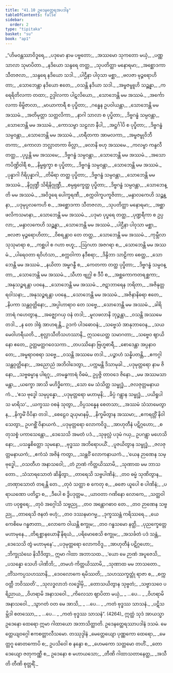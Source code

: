 ```yaml
---
title: "41.10 ဥဒေနတ္ထေရအပဒါန"
tableOfContents: false
sidebar:
  order: 2
type: "tipitaka"
basket: "su"
book: "ap1"
---
```



<DynamicBreadcrumb />

<Division number="330" book="ap1">

<Paragraph number="5194" type="verses" book="ap1">
_“ဟိမဝန္တဿာဝိဒူရေ,_  
_ပဒုမော နာမ ပဗ္ဗတော;_  
_အဿမော သုကတော မယှံ,_  
_ပဏ္ဏသာလာ သုမာပိတာ._  

</Paragraph>

</Division>
<Division number="331" book="ap1">

<Paragraph number="5195" type="verses" book="ap1">
_နဒိယော သန္ဒရေ တတ္ထ,_  
_သုပတိတ္ထာ မနောရမာ;_  
_အစ္ဆောဒကာ သီတဇလာ,_  
_သန္ဒရေ နဒိယော သဒါ._  

</Paragraph>

</Division>
<Division number="332" book="ap1">

<Paragraph number="5196" type="verses" book="ap1">
_ပါဌီနာ ပါဝုသာ မစ္ဆာ,_  
_ဗလဇာ မုဉ္ဇရောဟိတာ;_  
_သောဘေန္တာ နဒိယော ဧတေ,_  
_ဝသန္တိ နဒိယာ သဒါ._  

</Paragraph>

</Division>
<Division number="333" book="ap1">

<Paragraph number="5197" type="verses" book="ap1">
_အမ္ဗဇမ္ဗူဟိ သဉ္ဆန္နာ,_  
_ကရေရိတိလကာ တထာ;_  
ဥဒ္ဒါလကာ ပါဋလိယော,_  
_သောဘေန္တိ မမ အဿမံ._  

</Paragraph>

</Division>
<Division number="334" book="ap1">

<Paragraph number="5198" type="verses" book="ap1">
_အင်္ကောလကာ ဗိမ္ဗိဇာလာ,_  
_မာယာကာရီ စ ပုပ္ဖိတာ;_  
_ဂန္ဓေန ဥပဝါယန္တာ,_  
_သောဘေန္တိ မမ အဿမံ._  

</Paragraph>

</Division>
<Division number="335" book="ap1">

<Paragraph number="5199" type="verses" book="ap1">
_အတိမုတ္တာ သတ္တလိကာ,_  
_နာဂါ သာလာ စ ပုပ္ဖိတာ;_  
_ဒိဗ္ဗဂန္ဓံ သမ္ပဝန္တာ,_  
_သောဘေန္တိ မမ အဿမံ._  

</Paragraph>

</Division>
<Division number="336" book="ap1">

<Paragraph number="5200" type="verses" book="ap1">
_ကောသမ္ဗာ သဠလာ နီပါ,_  
_အဋ္ဌင်္ဂါပိ စ ပုပ္ဖိတာ;_  
_ဒိဗ္ဗဂန္ဓံ သမ္ပဝန္တာ,_  
_သောဘေန္တိ မမ အဿမံ._  

</Paragraph>

</Division>
<Division number="337" book="ap1">

<Paragraph number="5201" type="verses" book="ap1">
_ဟရီတကာ အာမလကာ,_  
_အမ္ဗဇမ္ဗုဝိဘီတကာ;_  
_ကောလာ ဘလ္လာတကာ ဗိလ္လာ,_  
_ဖလာနိ ဗဟု အဿမေ._  

</Paragraph>

</Division>
<Division number="338" book="ap1">

<Paragraph number="5202" type="verses" book="ap1">
_ကလမ္ဗာ ကန္ဒလီ တတ္ထ,_  
_ပုပ္ဖန္တိ မမ အဿမေ;_  
_ဒိဗ္ဗဂန္ဓံ သမ္ပဝန္တာ,_  
_သောဘေန္တိ မမ အဿမံ._  

</Paragraph>

</Division>
<Division number="339" book="ap1">

<Paragraph number="5203" type="verses" book="ap1">
_အသောကပိဏ္ဍိဝါရီ စ,_  
_နိမ္ဗရုက္ခာ စ ပုပ္ဖိတာ;_  
_ဒိဗ္ဗဂန္ဓံ သမ္ပဝန္တာ,_  
_သောဘေန္တိ မမ အဿမံ._  

</Paragraph>

</Division>
<Division number="340" book="ap1">

<Paragraph number="5204" type="verses" book="ap1">
_ပုန္နာဂါ ဂိရိပုန္နာဂါ,_  
_တိမိရာ တတ္ထ ပုပ္ဖိတာ;_  
_ဒိဗ္ဗဂန္ဓံ သမ္ပဝန္တာ,_  
_သောဘေန္တိ မမ အဿမံ._  

</Paragraph>

</Division>
<Division number="341" book="ap1">

<Paragraph number="5205" type="verses" book="ap1">
_နိဂ္ဂုဏ္ဍီ သိရိနိဂ္ဂုဏ္ဍီ,_  
_စမ္ပရုက္ခေတ္ထ ပုပ္ဖိတာ;_  
_ဒိဗ္ဗဂန္ဓံ သမ္ပဝန္တာ,_  
_သောဘေန္တိ မမ အဿမံ._  

</Paragraph>

</Division>
<Division number="342" book="ap1">

<Paragraph number="5206" type="verses" book="ap1">
_အဝိဒူရေ ပေါက္ခရဏီ,_  
_စက္ကဝါကူပကူဇိတာ;_  
_မန္ဒာလကေဟိ သဉ္ဆန္နာ,_  
_ပဒုမုပ္ပလကေဟိ စ._  

</Paragraph>

</Division>
<Division number="343" book="ap1">

<Paragraph number="5207" type="verses" book="ap1">
_အစ္ဆောဒကာ သီတဇလာ,_  
_သုပတိတ္ထာ မနောရမာ;_  
_အစ္ဆာ ဖလိကသမာနာ,_  
_သောဘေန္တိ မမ အဿမံ._  

</Paragraph>

</Division>
<Division number="344" book="ap1">

<Paragraph number="5208" type="verses" book="ap1">
_ပဒုမာ ပုပ္ဖရေ တတ္ထ,_  
_ပုဏ္ဍရီကာ စ ဥပ္ပလာ;_  
_မန္ဒာလကေဟိ သဉ္ဆန္နာ,_  
_သောဘေန္တိ မမ အဿမံ._  

</Paragraph>

</Division>
<Division number="345" book="ap1">

<Paragraph number="5209" type="verses" book="ap1">
_ပါဌီနာ ပါဝုသာ မစ္ဆာ,_  
_ဗလဇာ မုဉ္ဇရောဟိတာ;_  
_ဝိစရန္တာဝ တေ တတ္ထ,_  
_သောဘေန္တိ မမ အဿမံ._  

</Paragraph>

</Division>
<Division number="346" book="ap1">

<Paragraph number="5210" type="verses" book="ap1">
_ကုမ္ဘီလာ သုသုမာရာ စ,_  
_ကစ္ဆပါ စ ဂဟာ ဗဟူ;_  
_ဩဂဟာ အဇဂရာ စ,_  
_သောဘေန္တိ မမ အဿမံ._  

</Paragraph>

</Division>
<Division number="347" book="ap1">

<Paragraph number="5211" type="verses" book="ap1">
_ပါရေဝတာ ရဝိဟံသာ,_  
_စက္ကဝါကာ နဒီစရာ;_  
_ဒိန္ဒိဘာ သာဠိကာ စေတ္ထ,_  
_သောဘေန္တိ မမ အဿမံ._  

</Paragraph>

</Division>
<Division number="348" book="ap1">

<Paragraph number="5212" type="verses" book="ap1">
_နယိတာ အမ္ဗဂန္ဓီ စ,_  
_ကေတကာ တတ္ထ ပုပ္ဖိတာ;_  
_ဒိဗ္ဗဂန္ဓံ သမ္ပဝန္တာ,_  
_သောဘေန္တိ မမ အဿမံ._  

</Paragraph>

</Division>
<Division number="349" book="ap1">

<Paragraph number="5213" type="verses" book="ap1">
_သီဟာ ဗျဂ္ဃါ စ ဒီပီ စ,_  
_အစ္ဆကောကတရစ္ဆကာ;_  
_အနုသဉ္စရန္တာ ပဝနေ,_  
_သောဘေန္တိ မမ အဿမံ._  

</Paragraph>

</Division>
<Division number="350" book="ap1">

<Paragraph number="5214" type="verses" book="ap1">
_ဇဋာဘာရေန ဘရိတာ,_  
_အဇိနုတ္တရဝါသနာ;_  
_အနုသဉ္စရန္တာ ပဝနေ,_  
_သောဘေန္တိ မမ အဿမံ._  

</Paragraph>

</Division>
<Division number="351" book="ap1">

<Paragraph number="5215" type="verses" book="ap1">
_အဇိနာနိဓရာ ဧတေ,_  
_နိပကာ သန္တဝုတ္တိနော;_  
_အပ္ပါဟာရာဝ တေ သဗ္ဗေ,_  
_သောဘေန္တိ မမ အဿမံ._  

</Paragraph>

</Division>
<Division number="352" book="ap1">

<Paragraph number="5216" type="verses" book="ap1">
_ခါရိဘာရံ ဂဟေတွာန,_  
_အဇ္ဈောဂယှ ဝနံ တဒါ;_  
_မူလဖလာနိ ဘုဉ္ဇန္တာ,_  
_ဝသန္တိ အဿမေ တဒါ._  

</Paragraph>

</Division>
<Division number="353" book="ap1">

<Paragraph number="5217" type="verses" book="ap1">
_န တေ ဒါရုံ အာဟရန္တိ,_  
ဥဒကံ ပါဒဓောဝနံ;_  
_သဗ္ဗေသံ အာနုဘာဝေန,_  
_သယမေဝါဟရီယတိ._  

</Paragraph>

</Division>
<Division number="354" book="ap1">

<Paragraph number="5218" book="ap1">
_စုလ္လာသီတိသဟဿာနိ,_  
ဣသယေတ္ထ သမာဂတာ;_  
_သဗ္ဗေဝ ဈာယိနော ဧတေ,_  
ဥတ္တမတ္ထဂဝေသကာ._  

</Paragraph>

</Division>
<Division number="355" book="ap1">

<Paragraph number="5219" type="verses" book="ap1">
_တပဿိနော ဗြဟ္မစာရီ,_  
_စောဒေန္တာ အပ္ပနာဝ တေ;_  
_အမ္ဗရာဝစရာ သဗ္ဗေ,_  
_ဝသန္တိ အဿမေ တဒါ._  

</Paragraph>

</Division>
<Division number="356" book="ap1">

<Paragraph number="5220" type="verses" book="ap1">
_ပဉ္စာဟံ သန္နိပတန္တိ,_  
_ဧကဂ္ဂါ သန္တဝုတ္တိနော;_  
_အညောညံ အဘိဝါဒေတွာ,_  
_ပက္ကမန္တိ ဒိသာမုခါ._  

</Paragraph>

</Division>
<Division number="357" book="ap1">

<Paragraph number="5221" type="verses" book="ap1">
_ပဒုမုတ္တရော နာမ ဇိနော,_  
_သဗ္ဗဓမ္မာန ပါရဂူ;_  
_တမန္ဓကာရံ ဝိဓမံ,_  
ဥပ္ပဇ္ဇိ တာဝဒေ ဇိနော._  

</Paragraph>

</Division>
<Division number="358" book="ap1">

<Paragraph number="5222" type="verses" book="ap1">
_မမ အဿမသာမန္တာ,_  
_ယက္ခော အာသိ မဟိဒ္ဓိကော;_  
_သော မေ သံသိတ္ထ သမ္ဗုဒ္ဓံ,_  
_ဇလဇုတ္တမနာယကံ._  

</Paragraph>

</Division>
<Division number="359" book="ap1">

<Paragraph number="5223" type="verses" book="ap1">
_‘ဧသ ဗုဒ္ဓေါ သမုပ္ပန္နော,_  
_ပဒုမုတ္တရော မဟာမုနိ;_  
_ခိပ္ပံ ဂန္တွာန သမ္ဗုဒ္ဓံ,_  
_ပယိရူပါသ မာရိသ’._  

</Paragraph>

</Division>
<Division number="360" book="ap1">

<Paragraph number="5224" type="verses" book="ap1">
_ယက္ခဿ ဝစနံ သုတွာ,_  
_ဝိပ္ပသန္နေန စေတသာ;_  
_အဿမံ သံသာမေတွာန,_  
_နိက္ခမိံ ဝိပိနာ တဒါ._  

</Paragraph>

</Division>
<Division number="361" book="ap1">

<Paragraph number="5225" type="verses" book="ap1">
_စေဠေဝ ဍယှမာနမှိ,_  
_နိက္ခမိတွာန အဿမာ;_  
_ဧကရတ္တိံ နိဝါသေတွာ,_  
ဥပဂစ္ဆိံ ဝိနာယကံ._  

</Paragraph>

</Division>
<Division number="362" book="ap1">

<Paragraph number="5226" type="verses" book="ap1">
_ပဒုမုတ္တရော လောကဝိဒူ,_  
_အာဟုတီနံ ပဋိဂ္ဂဟော;_  
_စတုသစ္စံ ပကာသေန္တော,_  
_ဒေသေသိ အမတံ ပဒံ._  

</Paragraph>

</Division>
<Division number="363" book="ap1">

<Paragraph number="5227" type="verses" book="ap1">
_သုဖုလ္လံ ပဒုမံ ဂယှ,_  
ဥပဂန္တွာ မဟေသိနော;_  
_ပသန္နစိတ္တော သုမနော,_  
_ဗုဒ္ဓဿ အဘိရောပယိံ._  

</Paragraph>

</Division>
<Division number="364" book="ap1">

<Paragraph number="5228" type="verses" book="ap1">
_ပူဇယိတွာန သမ္ဗုဒ္ဓံ,_  
_ဇလဇုတ္တမနာယကံ;_  
_ဧကံသံ အဇိနံ ကတွာ,_  
_သန္ထဝိံ လောကနာယကံ._  

</Paragraph>

</Division>
<Division number="365" book="ap1">

<Paragraph number="5229" type="verses" book="ap1">
_‘ယေန ဉာဏေန သမ္ဗုဒ္ဓေါ,_  
_ဝသတီဟ အနာသဝေါ;_  
_တံ ဉာဏံ ကိတ္တယိဿာမိ,_  
_သုဏာထ မမ ဘာသတော._  

</Paragraph>

</Division>
<Division number="366" book="ap1">

<Paragraph number="5230" type="verses" book="ap1">
_သံသာရသောတံ ဆိန္ဒိတွာ,_  
_တာရေသိ သဗ္ဗပါဏိနံ;_  
_တဝ ဓမ္မံ သုဏိတွာန,_  
_တဏှာသောတံ တရန္တိ တေ._  

</Paragraph>

</Division>
<Division number="367" book="ap1">

<Paragraph number="5231" type="verses" book="ap1">
_တုဝံ သတ္ထာ စ ကေတု စ,_  
_ဓဇော ယူပေါ စ ပါဏိနံ;_  
_ပရာယဏော ပတိဋ္ဌာ စ,_  
_ဒီပေါ စ ဒွိပဒုတ္တမ._  

</Paragraph>

</Division>
<Division number="368" book="ap1">

<Paragraph number="5232" type="verses" book="ap1">
_ယာဝတာ ဂဏိနော လောကေ,_  
_သတ္ထဝါဟာ ပဝုစ္စရေ;_  
_တုဝံ အဂ္ဂေါသိ သဗ္ဗညု,_  
_တဝ အန္တောဂဓာဝ တေ._  

</Paragraph>

</Division>
<Division number="369" book="ap1">

<Paragraph number="5233" type="verses" book="ap1">
_တဝ ဉာဏေန သဗ္ဗညု,_  
_တာရေသိ ဇနတံ ဗဟုံ;_  
_တဝ ဒဿနမာဂမ္မ,_  
_ဒုက္ခဿန္တံ ကရိဿရေ._  

</Paragraph>

</Division>
<Division number="370" book="ap1">

<Paragraph number="5234" type="verses" book="ap1">
_ယေ ကေစိမေ ဂန္ဓဇာတာ,_  
_လောကေ ဝါယန္တိ စက္ခုမ;_  
_တဝ ဂန္ဓသမော နတ္ထိ,_  
_ပုညက္ခေတ္တေ မဟာမုနေ._  

</Paragraph>

</Division>
<Division number="371" book="ap1">

<Paragraph number="5235" type="verses" book="ap1">
_တိရစ္ဆာနယောနိံ နိရယံ,_  
_ပရိမောစေသိ စက္ခုမ;_  
_အသင်္ခတံ ပဒံ သန္တံ,_  
_ဒေသေသိ တွံ မဟာမုနေ’._  

</Paragraph>

</Division>
<Division number="372" book="ap1">

<Paragraph number="5236" type="verses" book="ap1">
_ပဒုမုတ္တရော လောကဝိဒူ,_  
_အာဟုတီနံ ပဋိဂ္ဂဟော;_  
_ဘိက္ခုသံဃေ နိသီဒိတွာ,_  
ဣမာ ဂါထာ အဘာသထ._  

</Paragraph>

</Division>
<Division number="373" book="ap1">

<Paragraph number="5237" type="verses" book="ap1">
_‘ယော မေ ဉာဏံ အပူဇေသိ,_  
_ပသန္နော သေဟိ ပါဏိဘိ;_  
_တမဟံ ကိတ္တယိဿာမိ,_  
_သုဏာထ မမ ဘာသတော._  

</Paragraph>

</Division>
<Division number="374" book="ap1">

<Paragraph number="5238" type="verses" book="ap1">
_တိံသကပ္ပသဟဿာနိ,_  
_ဒေဝလောကေ ရမိဿတိ;_  
_သဟဿက္ခတ္တုံ ရာဇာ စ,_  
_စက္ကဝတ္တီ ဘဝိဿတိ’._  

</Paragraph>

</Division>
<Division number="375" book="ap1">

<Paragraph number="5239" type="verses" book="ap1">
_သုလဒ္ဓလာဘံ လဒ္ဓေါမှိ,_  
_တောသယိတွာန သုဗ္ဗတံ;_  
_သဗ္ဗာသဝေ ပရိညာယ,_  
_ဝိဟရာမိ အနာသဝေါ._  

</Paragraph>

</Division>
<Division number="376" book="ap1">

<Paragraph number="5240" type="verses" book="ap1">
_ကိလေသာ ဈာပိတာ မယှံ,_  
_ …ပေ… _  
_ဝိဟရာမိ အနာသဝေါ._  

</Paragraph>

</Division>
<Division number="377" book="ap1">

<Paragraph number="5241" type="verses" book="ap1">
_သွာဂတံ ဝတ မေ အာသိ,_  
_ …ပေ… _  
_ကတံ ဗုဒ္ဓဿ သာသနံ._  

</Paragraph>

</Division>
<Division number="378" book="ap1">

<Paragraph number="5242" type="verses" book="ap1">
_ပဋိသမ္ဘိဒါ စတဿော,_  
_ …ပေ… _  
_ကတံ ဗုဒ္ဓဿ သာသနံ”. (4264)_  

</Paragraph>

<Paragraph number="5243" book="ap1">
ဣတ္ထံ သုဒံ အာယသ္မာ ဥဒေနော ထေရော ဣမာ ဂါထာယော အဘာသိတ္ထာတိ.

</Paragraph>
</Division>

<Paragraph number="5244" type="center" book="ap1">
ဥဒေနတ္ထေရဿာပဒါနံ ဒသမံ.



</Paragraph>

<Paragraph number="5245" type="center" book="ap1">
မေတ္တေယျဝဂ္ဂေါ ဧကစတ္တာလီသမော.



</Paragraph>

<Paragraph number="5246" type="center" book="ap1">
တဿုဒ္ဒါနံ


</Paragraph>

<Paragraph number="5247" type="verses" book="ap1">
_မေတ္တေယျော ပုဏ္ဏကော ထေရော,_  
_မေတ္တဂူ ဓောတကောပိ စ;_  
ဥပသိဝေါ စ နန္ဒော စ,_  
_ဟေမကော သတ္တမော တဟိံ._  

</Paragraph>

<Paragraph number="5248" type="verses" book="ap1">
_တောဒေယျော ဇတုကဏ္ဏီ စ,_  
ဥဒေနော စ မဟာယသော;_  
_တီဏိ ဂါထာသတာနေတ္ထ,_  
_အသီတိ တီဏိ စုတ္တရိံ._
</Paragraph>